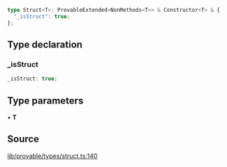 ```ts
type Struct<T>: ProvableExtended<NonMethods<T>> & Constructor<T> & {
  "_isStruct": true;
};
```

## Type declaration

### \_isStruct

```ts
_isStruct: true;
```

## Type parameters

• **T**

## Source

[lib/provable/types/struct.ts:140](https://github.com/o1-labs/o1js/blob/6ebbc23710f6de023fea6d83dc93c5a914c571f2/src/lib/provable/types/struct.ts#L140)
